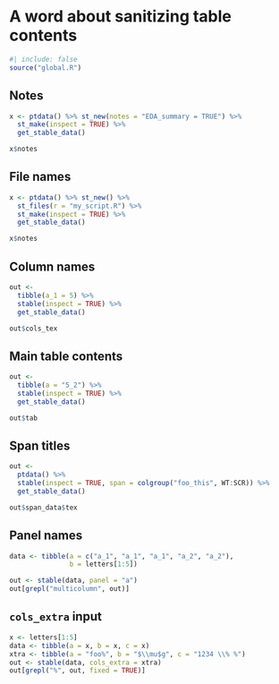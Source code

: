 
# A word about sanitizing table contents

```r
#| include: false
source("global.R")
```


## Notes

```r
x <- ptdata() %>% st_new(notes = "EDA_summary = TRUE") %>% 
  st_make(inspect = TRUE) %>% 
  get_stable_data() 

x$notes
```

## File names

```r
x <- ptdata() %>% st_new() %>% 
  st_files(r = "my_script.R") %>% 
  st_make(inspect = TRUE) %>% 
  get_stable_data() 

x$notes
```


## Column names 

```r
out <- 
  tibble(a_1 = 5) %>% 
  stable(inspect = TRUE) %>% 
  get_stable_data()

out$cols_tex
```

## Main table contents

```r
out <- 
  tibble(a = "5_2") %>% 
  stable(inspect = TRUE) %>% 
  get_stable_data()

out$tab
```

## Span titles

```r
out <- 
  ptdata() %>% 
  stable(inspect = TRUE, span = colgroup("foo_this", WT:SCR)) %>% 
  get_stable_data()

out$span_data$tex
```


## Panel names

```r
data <- tibble(a = c("a_1", "a_1", "a_1", "a_2", "a_2"), 
               b = letters[1:5])

out <- stable(data, panel = "a") 
out[grepl("multicolumn", out)]
```

## `cols_extra` input

```r
x <- letters[1:5]
data <- tibble(a = x, b = x, c = x)
xtra <- tibble(a = "foo%", b = "$\\mu$g", c = "1234 \\% %")
out <- stable(data, cols_extra = xtra)
out[grepl("%", out, fixed = TRUE)]
```
